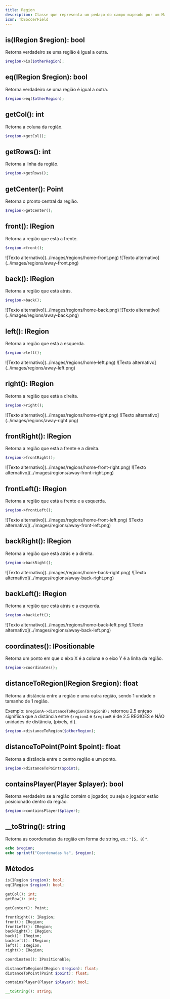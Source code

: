 ```yaml
---
title: Region
description: Classe que representa um pedaço do campo mapeado por um Mapper
icon: TbSoccerField
---
```



## is(IRegion $region): bool

Retorna verdadeiro se uma região é igual a outra.

```php
$region->is($otherRegion);
```

## eq(IRegion $region): bool

Retorna verdadeiro se uma região é igual a outra.

```php
$region->eq($otherRegion);
```

## getCol(): int

Retorna a coluna da região.

```php
$region->getCol();
```

## getRows(): int

Retorna a linha da região.

```php
$region->getRows();
```

## getCenter(): Point

Retorna o pronto central da região.

```php
$region->getCenter();
```

## front(): IRegion

Retorna a região que está a frente.

```php
$region->front();
```

<GradientBox>
    <Tabs items={['HOME', 'AWAY']}>
        <Tab value="HOME">![Texto alternativo](../images/regions/home-front.png)</Tab>
        <Tab value="AWAY">![Texto alternativo](../images/regions/away-front.png)</Tab>
    </Tabs>
</GradientBox>

## back(): IRegion

Retorna a região que está atrás.

```php
$region->back();
```

<GradientBox>
    <Tabs items={['HOME', 'AWAY']}>
        <Tab value="HOME">![Texto alternativo](../images/regions/home-back.png)</Tab>
        <Tab value="AWAY">![Texto alternativo](../images/regions/away-back.png)</Tab>
    </Tabs>
</GradientBox>

## left(): IRegion

Retorna a região que está a esquerda.

```php
$region->left();
```

<GradientBox>
    <Tabs items={['HOME', 'AWAY']}>
        <Tab value="HOME">![Texto alternativo](../images/regions/home-left.png)</Tab>
        <Tab value="AWAY">![Texto alternativo](../images/regions/away-left.png)</Tab>
    </Tabs>
</GradientBox>

## right(): IRegion

Retorna a região que está a direita.

```php
$region->right();
```

<GradientBox>
    <Tabs items={['HOME', 'AWAY']}>
        <Tab value="HOME">![Texto alternativo](../images/regions/home-right.png)</Tab>
        <Tab value="AWAY">![Texto alternativo](../images/regions/away-right.png)</Tab>
    </Tabs>
</GradientBox>

## frontRight(): IRegion

Retorna a região que está a frente e a direita.

```php
$region->frontRight();
```

<GradientBox>
    <Tabs items={['HOME', 'AWAY']}>
        <Tab value="HOME">![Texto alternativo](../images/regions/home-front-right.png)</Tab>
        <Tab value="AWAY">![Texto alternativo](../images/regions/away-front-right.png)</Tab>
    </Tabs>
</GradientBox>

## frontLeft(): IRegion

Retorna a região que está a frente e a esquerda.

```php
$region->frontLeft();
```

<GradientBox>
    <Tabs items={['HOME', 'AWAY']}>
        <Tab value="HOME">![Texto alternativo](../images/regions/home-front-left.png)</Tab>
        <Tab value="AWAY">![Texto alternativo](../images/regions/away-front-left.png)</Tab>
    </Tabs>
</GradientBox>

## backRight(): IRegion

Retorna a região que está atrás e a direita.

```php
$region->backRight();
```

<GradientBox>
    <Tabs items={['HOME', 'AWAY']}>
        <Tab value="HOME">![Texto alternativo](../images/regions/home-back-right.png)</Tab>
        <Tab value="AWAY">![Texto alternativo](../images/regions/away-back-right.png)</Tab>
    </Tabs>
</GradientBox>

## backLeft(): IRegion

Retorna a região que está atrás e a esquerda.

```php
$region->backLeft();
```

<GradientBox>
    <Tabs items={['HOME', 'AWAY']}>
        <Tab value="HOME">![Texto alternativo](../images/regions/home-back-left.png)</Tab>
        <Tab value="AWAY">![Texto alternativo](../images/regions/away-back-left.png)</Tab>
    </Tabs>
</GradientBox>

## coordinates(): IPositionable

Retorna um ponto em que o eixo X é a coluna e o eixo Y é a linha da região.

```php
$region->coordinates();
```

## distanceToRegion(IRegion $region): float

Retorna a distância entre a região e uma outra região, sendo 1 undade o tamanho de 1 região.

Exemplo: `$regionA->distanceToRegion($regionB);` retornou 2.5 entçao signifiica que a distância
entre `$regionA` e `$regionB` é de 2.5 REGIÕES e NÃO unidades de distância, (pixels, d.).

```php
$region->distanceToRegion($otherRegion);
```

## distanceToPoint(Point $point): float

Retorna a distância entre o centro região e um ponto.

```php
$region->distanceToPoint($point);
```

## containsPlayer(Player $player): bool

Retorna verdadeiro se a região contém o jogador, ou seja o jogador estão posicionado dentro da
região.

```php
$region->containsPlayer($player);
```

## \_\_toString(): string

Retorna as coordenadas da região em forma de string, ex.: `"[5, 8]"`.

```php
echo $region;
echo sprintf("Coordenadas %s", $region);
```

## Métodos

```php
is(IRegion $region): bool;
eq(IRegion $region): bool;

getCol(): int;
getRow(): int;

getCenter(): Point;

frontRight(): IRegion;
front(): IRegion;
frontLeft(): IRegion;
backRight(): IRegion;
back(): IRegion;
backLeft(): IRegion;
left(): IRegion;
right(): IRegion;

coordinates(): IPositionable;

distanceToRegion(IRegion $region): float;
distanceToPoint(Point $point): float;

containsPlayer(Player $player): bool;

__toString(): string;
```
